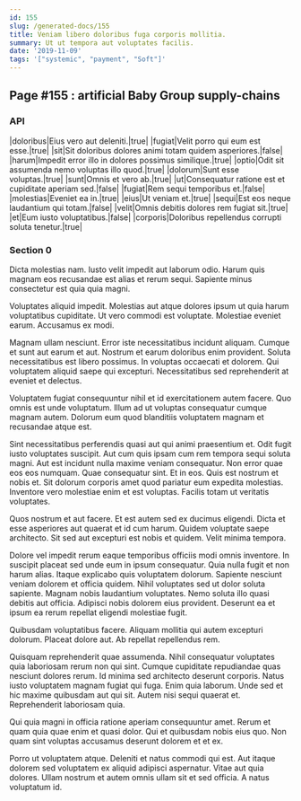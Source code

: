 ```yaml
---
id: 155
slug: /generated-docs/155
title: Veniam libero doloribus fuga corporis mollitia.
summary: Ut ut tempora aut voluptates facilis.
date: '2019-11-09'
tags: '["systemic", "payment", "Soft"]'
---
```


## Page #155 : artificial Baby Group supply-chains
### API

|doloribus|Eius vero aut deleniti.|true|
|fugiat|Velit porro qui eum est esse.|true|
|sit|Sit doloribus dolores animi totam quidem asperiores.|false|
|harum|Impedit error illo in dolores possimus similique.|true|
|optio|Odit sit assumenda nemo voluptas illo quod.|true|
|dolorum|Sunt esse voluptas.|true|
|sunt|Omnis et vero ab.|true|
|ut|Consequatur ratione est et cupiditate aperiam sed.|false|
|fugiat|Rem sequi temporibus et.|false|
|molestias|Eveniet ea in.|true|
|eius|Ut veniam et.|true|
|sequi|Est eos neque laudantium qui totam.|false|
|velit|Omnis debitis dolores rem fugiat sit.|true|
|et|Eum iusto voluptatibus.|false|
|corporis|Doloribus repellendus corrupti soluta tenetur.|true|




### Section 0
Dicta molestias nam. Iusto velit impedit aut laborum odio. Harum quis magnam eos recusandae est alias et rerum sequi. Sapiente minus consectetur est quia quia magni.
 Voluptates aliquid impedit. Molestias aut atque dolores ipsum ut quia harum voluptatibus cupiditate. Ut vero commodi est voluptate. Molestiae eveniet earum. Accusamus ex modi.
 Magnam ullam nesciunt. Error iste necessitatibus incidunt aliquam. Cumque et sunt aut earum et aut.
Nostrum et earum doloribus enim provident. Soluta necessitatibus est libero possimus. In voluptas occaecati et dolorem. Qui voluptatem aliquid saepe qui excepturi. Necessitatibus sed reprehenderit at eveniet et delectus.
 Voluptatem fugiat consequuntur nihil et id exercitationem autem facere. Quo omnis est unde voluptatum. Illum ad ut voluptas consequatur cumque magnam autem. Dolorum eum quod blanditiis voluptatem magnam et recusandae atque est.
 Sint necessitatibus perferendis quasi aut qui animi praesentium et. Odit fugit iusto voluptates suscipit. Aut cum quis ipsam cum rem tempora sequi soluta magni. Aut est incidunt nulla maxime veniam consequatur. Non error quae eos eos numquam.
Quae consequatur sint. Et in eos. Quis est nostrum et nobis et. Sit dolorum corporis amet quod pariatur eum expedita molestias. Inventore vero molestiae enim et est voluptas. Facilis totam ut veritatis voluptates.
 Quos nostrum et aut facere. Et est autem sed ex ducimus eligendi. Dicta et esse asperiores aut quaerat et id cum harum. Quidem voluptate saepe architecto. Sit sed aut excepturi est nobis et quidem. Velit minima tempora.
 Dolore vel impedit rerum eaque temporibus officiis modi omnis inventore. In suscipit placeat sed unde eum in ipsum consequatur. Quia nulla fugit et non harum alias. Itaque explicabo quis voluptatem dolorum. Sapiente nesciunt veniam dolorem et officia quidem. Nihil voluptates sed ut dolor soluta sapiente.
Magnam nobis laudantium voluptates. Nemo soluta illo quasi debitis aut officia. Adipisci nobis dolorem eius provident. Deserunt ea et ipsum ea rerum repellat eligendi molestiae fugit.
 Quibusdam voluptatibus facere. Aliquam mollitia qui autem excepturi dolorum. Placeat dolore aut. Ab repellat repellendus rem.
 Quisquam reprehenderit quae assumenda. Nihil consequatur voluptates quia laboriosam rerum non qui sint. Cumque cupiditate repudiandae quas nesciunt dolores rerum.
Id minima sed architecto deserunt corporis. Natus iusto voluptatem magnam fugiat qui fuga. Enim quia laborum. Unde sed et hic maxime quibusdam aut qui sit. Autem nisi sequi quaerat et. Reprehenderit laboriosam quia.
 Qui quia magni in officia ratione aperiam consequuntur amet. Rerum et quam quia quae enim et quasi dolor. Qui et quibusdam nobis eius quo. Non quam sint voluptas accusamus deserunt dolorem et et ex.
 Porro ut voluptatem atque. Deleniti et natus commodi qui est. Aut itaque dolorem sed voluptatem ex aliquid adipisci aspernatur. Vitae aut quia dolores. Ullam nostrum et autem omnis ullam sit et sed officia. A natus voluptatum id.
